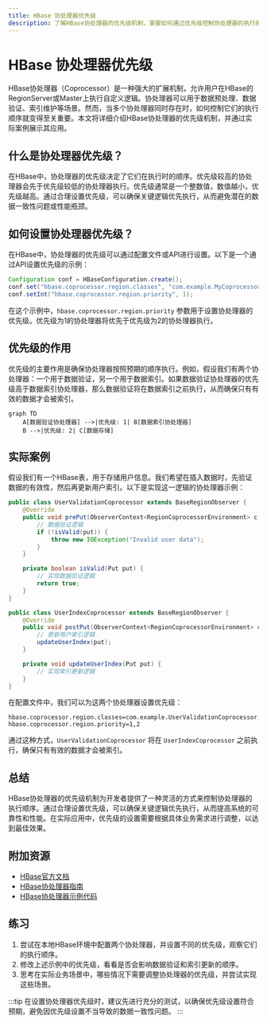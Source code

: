```yaml
---
title: HBase 协处理器优先级
description: 了解HBase协处理器的优先级机制，掌握如何通过优先级控制协处理器的执行顺序。
---
```


# HBase 协处理器优先级

HBase协处理器（Coprocessor）是一种强大的扩展机制，允许用户在HBase的RegionServer或Master上执行自定义逻辑。协处理器可以用于数据预处理、数据验证、索引维护等场景。然而，当多个协处理器同时存在时，如何控制它们的执行顺序就变得至关重要。本文将详细介绍HBase协处理器的优先级机制，并通过实际案例展示其应用。

## 什么是协处理器优先级？

在HBase中，协处理器的优先级决定了它们在执行时的顺序。优先级较高的协处理器会先于优先级较低的协处理器执行。优先级通常是一个整数值，数值越小，优先级越高。通过合理设置优先级，可以确保关键逻辑优先执行，从而避免潜在的数据一致性问题或性能瓶颈。

## 如何设置协处理器优先级？

在HBase中，协处理器的优先级可以通过配置文件或API进行设置。以下是一个通过API设置优先级的示例：

```java
Configuration conf = HBaseConfiguration.create();
conf.set("hbase.coprocessor.region.classes", "com.example.MyCoprocessor");
conf.setInt("hbase.coprocessor.region.priority", 1);
```

在这个示例中，`hbase.coprocessor.region.priority` 参数用于设置协处理器的优先级。优先级为1的协处理器将优先于优先级为2的协处理器执行。

## 优先级的作用

优先级的主要作用是确保协处理器按照预期的顺序执行。例如，假设我们有两个协处理器：一个用于数据验证，另一个用于数据索引。如果数据验证协处理器的优先级高于数据索引协处理器，那么数据验证将在数据索引之前执行，从而确保只有有效的数据才会被索引。

```mermaid
graph TD
    A[数据验证协处理器] -->|优先级: 1| B[数据索引协处理器]
    B -->|优先级: 2| C[数据存储]
```

## 实际案例

假设我们有一个HBase表，用于存储用户信息。我们希望在插入数据时，先验证数据的有效性，然后再更新用户索引。以下是实现这一逻辑的协处理器示例：

```java
public class UserValidationCoprocessor extends BaseRegionObserver {
    @Override
    public void prePut(ObserverContext<RegionCoprocessorEnvironment> c, Put put, WALEdit edit, Durability durability) throws IOException {
        // 数据验证逻辑
        if (!isValid(put)) {
            throw new IOException("Invalid user data");
        }
    }

    private boolean isValid(Put put) {
        // 实现数据验证逻辑
        return true;
    }
}

public class UserIndexCoprocessor extends BaseRegionObserver {
    @Override
    public void postPut(ObserverContext<RegionCoprocessorEnvironment> c, Put put, WALEdit edit, Durability durability) throws IOException {
        // 更新用户索引逻辑
        updateUserIndex(put);
    }

    private void updateUserIndex(Put put) {
        // 实现索引更新逻辑
    }
}
```

在配置文件中，我们可以为这两个协处理器设置优先级：

```properties
hbase.coprocessor.region.classes=com.example.UserValidationCoprocessor,com.example.UserIndexCoprocessor
hbase.coprocessor.region.priority=1,2
```

通过这种方式，`UserValidationCoprocessor` 将在 `UserIndexCoprocessor` 之前执行，确保只有有效的数据才会被索引。

## 总结

HBase协处理器的优先级机制为开发者提供了一种灵活的方式来控制协处理器的执行顺序。通过合理设置优先级，可以确保关键逻辑优先执行，从而提高系统的可靠性和性能。在实际应用中，优先级的设置需要根据具体业务需求进行调整，以达到最佳效果。

## 附加资源

- [HBase官方文档](https://hbase.apache.org/)
- [HBase协处理器指南](https://hbase.apache.org/book.html#coprocessors)
- [HBase协处理器示例代码](https://github.com/apache/hbase/tree/master/hbase-examples)

## 练习

1. 尝试在本地HBase环境中配置两个协处理器，并设置不同的优先级，观察它们的执行顺序。
2. 修改上述示例中的优先级，看看是否会影响数据验证和索引更新的顺序。
3. 思考在实际业务场景中，哪些情况下需要调整协处理器的优先级，并尝试实现这些场景。

:::tip
在设置协处理器优先级时，建议先进行充分的测试，以确保优先级设置符合预期，避免因优先级设置不当导致的数据一致性问题。
:::